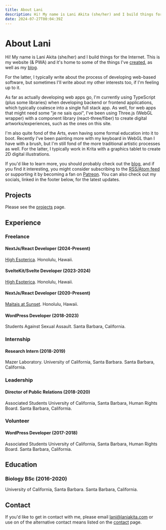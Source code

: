 ```yaml
---
title: About Lani
description: Hi! My name is Lani Akita (she/her) and I build things for the Internet. This is my website and it's home to some of the things I've created, as well as my blog.
date: 2024-07-27T00:04:39Z
---
```


# About Lani

Hi! My name is Lani Akita (she/her) and I build things for the Internet. This is my website (& PWA) and it's home to some of the things I've [created](/projects), as well as my [blog](/blog).

For the latter, I typically write about the process of developing web-based software, but sometimes I'll write about my other interests too, if I'm feeling up to it.

As far as actually developing web apps go, I'm currently using TypeScript (plus some libraries) when developing backend or frontend applications, which typically coalesce into a single full stack app. As well, for web apps that might need some "je ne sais quoi", I've been using Three.js (WebGL wrapper) with a component library (react-three/fiber) to create digital artworks/experiences, such as the ones on this site.

I'm also quite fond of the Arts, even having some formal education into it to boot. Recently I've been painting more with my keyboard in WebGL than I have with a brush, but I'm still fond of the more traditional artistic processes as well. For the latter, I typically work in Krita with a graphics tablet to create 2D digital illustrations.

If you'd like to learn more, you should probably check out the [blog](/blog), and if you find it interesting, you might consider subscribing to the [RSS/Atom feed](/atom.xml) or supporting it by becoming a fan on [Patreon](https://patreon.com/Lani_Akita). You can also check out my socials, linked in the footer below, for the latest updates.

## Projects

Please see the [projects](/projects) page.

## Experience

### Freelance

#### NextJs/React Developer (2024-Present)
[High Esoterica](https://highesoterica.com). Honolulu, Hawaii.

#### SvelteKit/Svelte Developer (2023-2024)
[High Esoterica](https://highesoterica.com). Honolulu, Hawaii.

#### NextJs/React Developer (2020-Present)

[Maitais at Sunset](https://maitaisatsunset.com). Honolulu, Hawaii.

#### WordPress Developer (2018-2023)

Students Against Sexual Assault. Santa Barbara, California.

### Internship

#### Research Intern (2018-2019)

Mazer Laboratory. University of California, Santa Barbara. Santa Barbara, California.

### Leadership

#### Director of Public Relations (2018-2020)

Associated Students University of California, Santa Barbara, Human Rights Board. Santa Barbara, California.

### Volunteer

#### WordPress Developer (2017-2018)

Associated Students University of California, Santa Barbara, Human Rights Board. Santa Barbara, California.

## Education

### Biology BSc (2016-2020)

University of California, Santa Barbara. Santa Barbara, California.

## Contact

If you'd like to get in contact with me, please email [lani@laniakita.com](mailto:lani@laniakita.com) or use on of the alternative contact means listed on the [contact](/contact) page.
